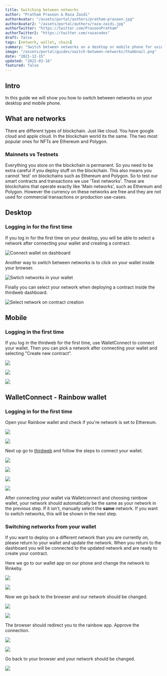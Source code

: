 ```yaml
---
title: Switching between networks
author: "Pratham Prasoon & Raza Zaidi"
authorAvatar: "/assets/portal/authors/pratham-prasoon.jpg"
authorAvatar2: "/assets/portal/authors/raza-zaidi.jpg"
authorTwitter: "https://twitter.com/PrasoonPratham"
authorTwitter2: "https://twitter.com/razacodes"
draft: false
tags: [network, wallet, chain]
summary: "Switch between networks on a desktop or mobile phone for using the thirdweb dashboard"
image: "/assets/portal/guides/switch-between-networks/thumbnail.png"
date: "2021-12-15"
updated: "2022-03-16"
featured: false
---
```


## Intro

In this guide we will show you how to switch between networks on your desktop and mobile phone.

## What are networks

There are different types of blockchain. Just like cloud. You have google cloud and apple cloud. In the blockchain world its the same. The two most popular ones for NFTs are Ethereum and Polygon.

### Mainnets vs Testnets

Everything you store on the blockchain is permanent. So you need to be extra careful if you deploy stuff on the blockchain. This also means you cannot 'test' on blockchains such as Ethereum and Polygon. So to test our smart contracts and transactions we use 'Test networks'. These are blockchains that operate exactly like 'Main networks', such as Ethereum and Polygon. However the currency on these networks are free and they are not used for commercial transactions or production use-cases.

## Desktop

### Logging in for the first time

If you log in for the first time on your desktop, you will be able to select a network after connecting your wallet and creating a contract.

![Connect wallet on dashboard](/assets/portal/guides/switch-between-networks/desktop-dashboard-connect-wallet.png)

Another way to switch between networks is to click on your wallet inside your browser.

![Swtich networks in your wallet](/assets/portal/guides/switch-between-networks/change-network-in-wallet.png)

Finally you can select your network when deploying a contract inside the thirdweb dashboard.

![Select network on contract creation](/assets/portal/guides/switch-between-networks/select-network-on-create-new-contract.png)

## Mobile

### Logging in the first time

If you log in the thirdweb for the first time, use WalletConnect to connect your wallet. Then you can pick a network after connecting your wallet and selecting "Create new contract".

<ImageSideToSide>

![](/assets/portal/guides/switch-between-networks/connect-wallet-on-mobile.png)

![](/assets/portal/guides/switch-between-networks/select-walletconnect.png)

![](/assets/portal/guides/switch-between-networks/select-network-mobile.png)

</ImageSideToSide>

## WalletConnect - Rainbow wallet

### Logging in for the first time

Open your Rainbow wallet and check if you're network is set to Ethereum.

<ImageSideToSide>

![](/assets/portal/guides/switch-between-networks/add-cash.png)

![](/assets/portal/guides/switch-between-networks/settings1.png)

</ImageSideToSide>

Next up go to [thirdweb](http://thirdweb.com/dashboard) and follow the steps to connect your wallet.

<ImageSideToSide>

![](/assets/portal/guides/switch-between-networks/connect-wallet-on-mobile.png)

![](/assets/portal/guides/switch-between-networks/select-walletconnect.png)

![](/assets/portal/guides/switch-between-networks/walletconnect.png)

![](/assets/portal/guides/switch-between-networks/thirdweb-connect.png)

</ImageSideToSide>

After connecting your wallet via Walletconnect and choosing rainbow wallet, your network should automatically be the same as your network in the previous step. If it isn't, manually select the **same** network. If you want to switch networks, this will be shown in the next step.

### Switching networks from your wallet

If you want to deploy on a different network than you are currently on, please return to your wallet and update the network. When you return to the dashboard you will be connected to the updated network and are ready to create your contract.

Here we go to our wallet app on our phone and change the network to Rinkeby.

<ImageSideToSide>

![](/assets/portal/guides/switch-between-networks/settings-wallet-connect.png)

![](/assets/portal/guides/switch-between-networks/rinkeby-selected.png)

</ImageSideToSide>

Now we go back to the browser and our network should be changed.

<ImageSideToSide>

![](/assets/portal/guides/switch-between-networks/create-proj.png)

![](/assets/portal/guides/switch-between-networks/thirdweb-setup-options.png)

</ImageSideToSide>

The browser should redirect you to the rainbow app. Approve the connection.

<ImageSideToSide>

![](/assets/portal/guides/switch-between-networks/walletconnect-thirdweb.png)

![](/assets/portal/guides/switch-between-networks/walletconnect-connected.png)

</ImageSideToSide>

Go back to your browser and your network should be changed.

![](/assets/portal/guides/switch-between-networks/phone-dashboard-rinkeby.png)
